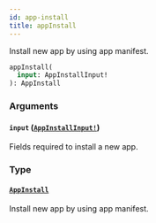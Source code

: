 ```yaml
---
id: app-install
title: appInstall
---
```


Install new app by using app manifest.

```graphql
appInstall(
  input: AppInstallInput!
): AppInstall

```

### Arguments

#### `input` ([`AppInstallInput!`](/api-reference/inputs/app-install-input.mdx))

Fields required to install a new app.

### Type

#### [`AppInstall`](/api-reference/objects/app-install.mdx)

Install new app by using app manifest.
